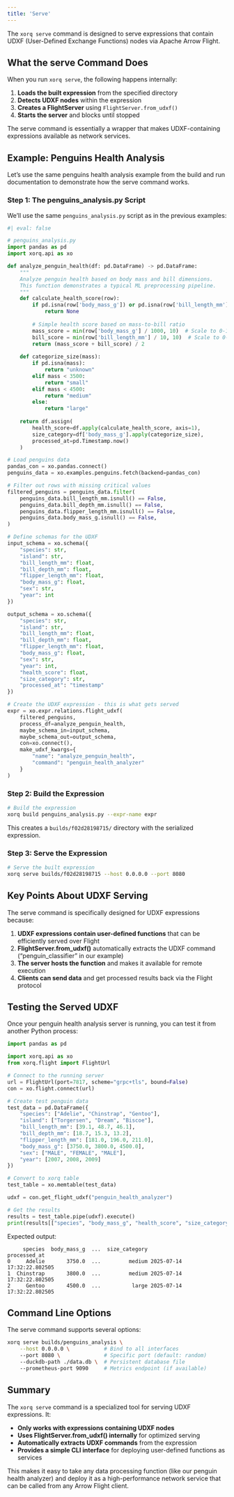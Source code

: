 ```yaml
---
title: 'Serve'
---
```


The `xorq serve` command is designed to serve expressions that contain UDXF (User-Defined Exchange Functions) nodes via Apache Arrow Flight. 


## What the serve Command Does

When you run `xorq serve`, the following happens internally:

1. **Loads the built expression** from the specified directory
2. **Detects UDXF nodes** within the expression
3. **Creates a FlightServer** using `FlightServer.from_udxf()`
4. **Starts the server** and blocks until stopped

The serve command is essentially a wrapper that makes UDXF-containing expressions available as network services.

## Example: Penguins Health Analysis

Let's use the same penguins health analysis example from the build and run documentation to demonstrate how the serve command works.

### Step 1: The penguins_analysis.py Script

We'll use the same `penguins_analysis.py` script as in the previous examples:

```python
#| eval: false

# penguins_analysis.py
import pandas as pd
import xorq.api as xo

def analyze_penguin_health(df: pd.DataFrame) -> pd.DataFrame:
    """
    Analyze penguin health based on body mass and bill dimensions.
    This function demonstrates a typical ML preprocessing pipeline.
    """
    def calculate_health_score(row):
        if pd.isna(row['body_mass_g']) or pd.isna(row['bill_length_mm']):
            return None
        
        # Simple health score based on mass-to-bill ratio
        mass_score = min(row['body_mass_g'] / 1000, 10)  # Scale to 0-10
        bill_score = min(row['bill_length_mm'] / 10, 10)  # Scale to 0-10
        return (mass_score + bill_score) / 2
    
    def categorize_size(mass):
        if pd.isna(mass):
            return "unknown"
        elif mass < 3500:
            return "small"
        elif mass < 4500:
            return "medium" 
        else:
            return "large"
    
    return df.assign(
        health_score=df.apply(calculate_health_score, axis=1),
        size_category=df['body_mass_g'].apply(categorize_size),
        processed_at=pd.Timestamp.now()
    )

# Load penguins data
pandas_con = xo.pandas.connect()
penguins_data = xo.examples.penguins.fetch(backend=pandas_con)

# Filter out rows with missing critical values
filtered_penguins = penguins_data.filter(
    penguins_data.bill_length_mm.isnull() == False,
    penguins_data.bill_depth_mm.isnull() == False,
    penguins_data.flipper_length_mm.isnull() == False,
    penguins_data.body_mass_g.isnull() == False,
)

# Define schemas for the UDXF
input_schema = xo.schema({
    "species": str,
    "island": str,
    "bill_length_mm": float,
    "bill_depth_mm": float,
    "flipper_length_mm": float,
    "body_mass_g": float,
    "sex": str,
    "year": int
})

output_schema = xo.schema({
    "species": str,
    "island": str,
    "bill_length_mm": float,
    "bill_depth_mm": float,
    "flipper_length_mm": float,
    "body_mass_g": float,
    "sex": str,
    "year": int,
    "health_score": float,
    "size_category": str,
    "processed_at": "timestamp"
})

# Create the UDXF expression - this is what gets served
expr = xo.expr.relations.flight_udxf(
    filtered_penguins,
    process_df=analyze_penguin_health,
    maybe_schema_in=input_schema,
    maybe_schema_out=output_schema,
    con=xo.connect(),
    make_udxf_kwargs={
        "name": "analyze_penguin_health",
        "command": "penguin_health_analyzer"
    }
)
```

### Step 2: Build the Expression

```bash
# Build the expression
xorq build penguins_analysis.py --expr-name expr
```

This creates a `builds/f02d28198715/` directory with the serialized expression.

### Step 3: Serve the Expression

```bash
# Serve the built expression
xorq serve builds/f02d28198715 --host 0.0.0.0 --port 8080
```

## Key Points About UDXF Serving

The serve command is specifically designed for UDXF expressions because:

1. **UDXF expressions contain user-defined functions** that can be efficiently served over Flight
2. **FlightServer.from_udxf()** automatically extracts the UDXF command ("penguin_classifier" in our example)
3. **The server hosts the function** and makes it available for remote execution
4. **Clients can send data** and get processed results back via the Flight protocol

## Testing the Served UDXF

Once your penguin health analysis server is running, you can test it from another Python process:

```python
import pandas as pd

import xorq.api as xo
from xorq.flight import FlightUrl

# Connect to the running server
url = FlightUrl(port=7817, scheme="grpc+tls", bound=False)
con = xo.flight.connect(url)

# Create test penguin data
test_data = pd.DataFrame({
    "species": ["Adelie", "Chinstrap", "Gentoo"],
    "island": ["Torgersen", "Dream", "Biscoe"],
    "bill_length_mm": [39.1, 48.7, 46.1],
    "bill_depth_mm": [18.7, 15.3, 13.2],
    "flipper_length_mm": [181.0, 196.0, 211.0],
    "body_mass_g": [3750.0, 3800.0, 4500.0],
    "sex": ["MALE", "FEMALE", "MALE"],
    "year": [2007, 2008, 2009]
})

# Convert to xorq table
test_table = xo.memtable(test_data)

udxf = con.get_flight_udxf("penguin_health_analyzer")

# Get the results
results = test_table.pipe(udxf).execute()
print(results[["species", "body_mass_g", "health_score", "size_category", "processed_at"]])
```

Expected output:
```
     species  body_mass_g  ...  size_category               processed_at
0     Adelie       3750.0  ...         medium 2025-07-14 17:32:22.802505
1  Chinstrap       3800.0  ...         medium 2025-07-14 17:32:22.802505
2     Gentoo       4500.0  ...          large 2025-07-14 17:32:22.802505
```

## Command Line Options

The serve command supports several options:

```bash
xorq serve builds/penguins_analysis \
    --host 0.0.0.0 \           # Bind to all interfaces
    --port 8080 \              # Specific port (default: random)
    --duckdb-path ./data.db \  # Persistent database file
    --prometheus-port 9090     # Metrics endpoint (if available)
```

## Summary

The `xorq serve` command is a specialized tool for serving UDXF expressions. It:

- **Only works with expressions containing UDXF nodes**
- **Uses FlightServer.from_udxf() internally** for optimized serving
- **Automatically extracts UDXF commands** from the expression
- **Provides a simple CLI interface** for deploying user-defined functions as services

This makes it easy to take any data processing function (like our penguin health analyzer) and deploy it as a high-performance network service that can be called from any Arrow Flight client.
